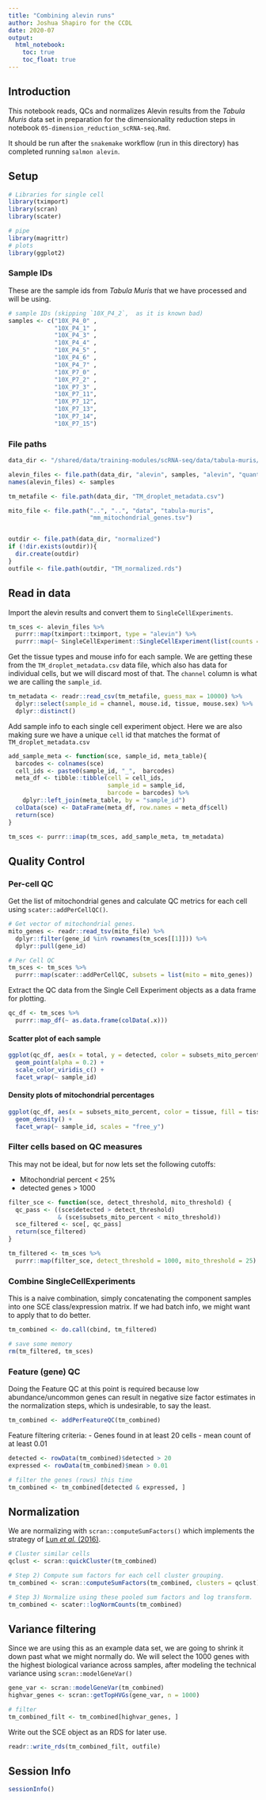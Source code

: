 ```yaml
---
title: "Combining alevin runs"
author: Joshua Shapiro for the CCDL
date: 2020-07
output: 
  html_notebook: 
    toc: true
    toc_float: true
---
```


## Introduction

This notebook reads, QCs and normalizes Alevin results from the *Tabula Muris* data set in preparation for the dimensionality reduction steps in notebook `05-dimension_reduction_scRNA-seq.Rmd`.

It should be run after the `snakemake` workflow (run in this directory) has completed running `salmon alevin`.

## Setup
```r
# Libraries for single cell 
library(tximport)
library(scran)
library(scater)

# pipe
library(magrittr)
# plots
library(ggplot2)
```


### Sample IDs

These are the sample ids from *Tabula Muris* that we have processed and will be using.

```r
# sample IDs (skipping `10X_P4_2`,  as it is known bad)
samples <- c("10X_P4_0" ,
             "10X_P4_1" , 
             "10X_P4_3" , 
             "10X_P4_4" ,
             "10X_P4_5" , 
             "10X_P4_6" , 
             "10X_P4_7" ,
             "10X_P7_0" ,
             "10X_P7_2" ,
             "10X_P7_3" ,
             "10X_P7_11", 
             "10X_P7_12",
             "10X_P7_13",
             "10X_P7_14", 
             "10X_P7_15")
```


### File paths

```r
data_dir <- "/shared/data/training-modules/scRNA-seq/data/tabula-muris/"

alevin_files <- file.path(data_dir, "alevin", samples, "alevin", "quants_mat.gz")
names(alevin_files) <- samples

tm_metafile <- file.path(data_dir, "TM_droplet_metadata.csv")

mito_file <- file.path("..", "..", "data", "tabula-muris", 
                       "mm_mitochondrial_genes.tsv")


outdir <- file.path(data_dir, "normalized")
if (!dir.exists(outdir)){
  dir.create(outdir)
}
outfile <- file.path(outdir, "TM_normalized.rds")

```

## Read in data

Import the alevin results and convert them to `SingleCellExperiments`.
```r
tm_sces <- alevin_files %>%
  purrr::map(tximport::tximport, type = "alevin") %>%
  purrr::map(~ SingleCellExperiment::SingleCellExperiment(list(counts = .x$counts)))
```

Get the tissue types and mouse info for each sample. 
We are getting these from the `TM_droplet_metadata.csv` data file, which also has data for individual cells, but we will discard most of that.
The `channel` column is what we are calling the `sample_id`.

```r
tm_metadata <- readr::read_csv(tm_metafile, guess_max = 10000) %>%
  dplyr::select(sample_id = channel, mouse.id, tissue, mouse.sex) %>%
  dplyr::distinct()
```

Add sample info to each single cell experiment object.
Here we are also making sure we have a unique `cell` id that matches the format of `TM_droplet_metadata.csv` 

```r
add_sample_meta <- function(sce, sample_id, meta_table){
  barcodes <- colnames(sce) 
  cell_ids <- paste0(sample_id, "_",  barcodes)
  meta_df <- tibble::tibble(cell = cell_ids, 
                            sample_id = sample_id, 
                            barcode = barcodes) %>%
    dplyr::left_join(meta_table, by = "sample_id")
  colData(sce) <- DataFrame(meta_df, row.names = meta_df$cell)
  return(sce)
}

tm_sces <- purrr::imap(tm_sces, add_sample_meta, tm_metadata)
```


## Quality Control 

### Per-cell QC

Get the list of mitochondrial genes and calculate QC metrics for each cell using `scater::addPerCellQC()`.

```r
# Get vector of mitochondrial genes.
mito_genes <- readr::read_tsv(mito_file) %>%
  dplyr::filter(gene_id %in% rownames(tm_sces[[1]])) %>%
  dplyr::pull(gene_id)

# Per Cell QC
tm_sces <- tm_sces %>%
  purrr::map(scater::addPerCellQC, subsets = list(mito = mito_genes))
```

Extract the QC data from the Single Cell Experiment objects as a data frame for plotting.

```r
qc_df <- tm_sces %>%
  purrr::map_df(~ as.data.frame(colData(.x)))
```

#### Scatter plot of each sample
```r
ggplot(qc_df, aes(x = total, y = detected, color = subsets_mito_percent)) + 
  geom_point(alpha = 0.2) +
  scale_color_viridis_c() +
  facet_wrap(~ sample_id) 
```

#### Density plots of mitochondrial percentages
```r
ggplot(qc_df, aes(x = subsets_mito_percent, color = tissue, fill = tissue)) + 
  geom_density() + 
  facet_wrap(~ sample_id, scales = "free_y") 
```

### Filter cells based on QC measures

This may not be ideal, but for now lets set the following cutoffs:

- Mitochondrial percent < 25%
- detected genes > 1000


```r
filter_sce <- function(sce, detect_threshold, mito_threshold) {
  qc_pass <- ((sce$detected > detect_threshold) 
              & (sce$subsets_mito_percent < mito_threshold))
  sce_filtered <- sce[, qc_pass]
  return(sce_filtered)
}

tm_filtered <- tm_sces %>%
  purrr::map(filter_sce, detect_threshold = 1000, mito_threshold = 25) 
```


### Combine SingleCellExperiments

This is a naive combination, simply concatenating the component samples into one SCE class/expression matrix.
If we had batch info, we might want to apply that to do better.

```r
tm_combined <- do.call(cbind, tm_filtered)

# save some memory
rm(tm_filtered, tm_sces)
```

### Feature (gene) QC

Doing the Feature QC at this point is required because low abundance/uncommon genes can result in negative size factor estimates in the normalization steps, which is undesirable, to say the least.


```r
tm_combined <- addPerFeatureQC(tm_combined)
```

Feature filtering criteria: 
- Genes found in at least 20 cells
- mean count of at least 0.01 

```r
detected <- rowData(tm_combined)$detected > 20
expressed <- rowData(tm_combined)$mean > 0.01

# filter the genes (rows) this time
tm_combined <- tm_combined[detected & expressed, ]
```


## Normalization

We are normalizing with `scran::computeSumFactors()` which implements the strategy of [Lun 
*et al.* (2016)](https://genomebiology.biomedcentral.com/articles/10.1186/s13059-016-0947-7).

```r
# Cluster similar cells
qclust <- scran::quickCluster(tm_combined)

# Step 2) Compute sum factors for each cell cluster grouping.  
tm_combined <- scran::computeSumFactors(tm_combined, clusters = qclust)

# Step 3) Normalize using these pooled sum factors and log transform. 
tm_combined <- scater::logNormCounts(tm_combined)
```


## Variance filtering

Since we are using this as an example data set, we are going to shrink it down past what we might normally do.
We will select the 1000 genes with the highest biological variance across samples, after modeling the technical variance using `scran::modelGeneVar()`

```r
gene_var <- scran::modelGeneVar(tm_combined)
highvar_genes <- scran::getTopHVGs(gene_var, n = 1000)

# filter
tm_combined_filt <- tm_combined[highvar_genes, ]
```



Write out the SCE object as an RDS for later use.

```r
readr::write_rds(tm_combined_filt, outfile)
```


## Session Info
```r
sessionInfo()
```



